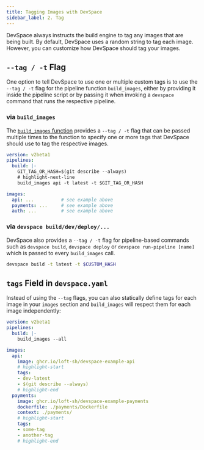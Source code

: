 ```yaml
---
title: Tagging Images with DevSpace
sidebar_label: 2. Tag
---
```


DevSpace always instructs the build engine to tag any images that are being built. By default, DevSpace uses a random string to tag each image. However, you can customize how DevSpace should tag your images.


## `--tag / -t` Flag
One option to tell DevSpace to use one or multiple custom tags is to use the `--tag / -t` flag for the pipeline function `build_images`, either by providing it inside the pipeline script or by passing it when invoking a `devspace` command that runs the respective pipeline.

### via `build_images`
The [`build_images` function](../functions/README.mdx#build_images) provides a `--tag / -t` flag that can be passed multiple times to the function to specify one or more tags that DevSpace should use to tag the respective images.

```yaml title=devspace.yaml
version: v2beta1
pipelines:
  build: |-
    GIT_TAG_OR_HASH=$(git describe --always)
    # highlight-next-line
    build_images api -t latest -t $GIT_TAG_OR_HASH

images:
  api: ...          # see example above
  payments: ...     # see example above
  auth: ...         # see example above
```


### via `devspace build/dev/deploy/...`
DevSpace also provides a `--tag / -t` flag for pipeline-based commands such as `devspace build`, `devspace deploy` or `devspace run-pipeline [name]` which is passed to every `build_images` call.

```bash
devspace build -t latest -t $CUSTOM_HASH
```


## `tags` Field in `devspace.yaml`
Instead of using the `--tag` flags, you can also statically define tags for each image in your `images` section and `build_images` will respect them for each image independently:

```yaml title=devspace.yaml
version: v2beta1
pipelines:
  build: |-
    build_images --all

images:
  api:
    image: ghcr.io/loft-sh/devspace-example-api
    # highlight-start
    tags:
    - dev-latest
    - $(git describe --always)
    # highlight-end
  payments:
    image: ghcr.io/loft-sh/devspace-example-payments
    dockerfile: ./payments/Dockerfile
    context: ./payments/
    # highlight-start
    tags:
    - some-tag
    - another-tag
    # highlight-end
```
